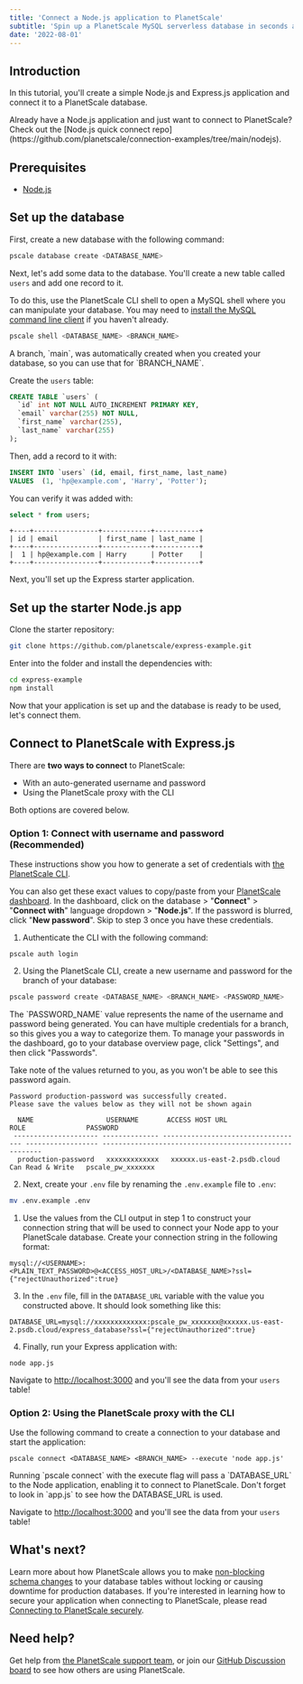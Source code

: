 ```yaml
---
title: 'Connect a Node.js application to PlanetScale'
subtitle: 'Spin up a PlanetScale MySQL serverless database in seconds and connect to a Node.js application'
date: '2022-08-01'
---
```


## Introduction

In this tutorial, you'll create a simple Node.js and Express.js application and connect it to a PlanetScale database.

<InfoBlock type='tip'>
  Already have a Node.js application and just want to connect to PlanetScale? Check out the [Node.js quick connect repo](https://github.com/planetscale/connection-examples/tree/main/nodejs).
</InfoBlock>

## Prerequisites

- [Node.js](https://nodejs.org/en/download/)

## Set up the database

First, create a new database with the following command:

```bash
pscale database create <DATABASE_NAME>
```

Next, let's add some data to the database. You'll create a new table called `users` and add one record to it.

To do this, use the PlanetScale CLI shell to open a MySQL shell where you can manipulate your database. You may need to [install the MySQL command line client](/docs/concepts/planetscale-environment-setup) if you haven't already.

```bash
pscale shell <DATABASE_NAME> <BRANCH_NAME>
```

<InfoBlock type='note'>
  A branch, `main`, was automatically created when you created your database, so you can use that for `BRANCH_NAME`.
</InfoBlock>

Create the `users` table:

```sql
CREATE TABLE `users` (
  `id` int NOT NULL AUTO_INCREMENT PRIMARY KEY,
  `email` varchar(255) NOT NULL,
  `first_name` varchar(255),
  `last_name` varchar(255)
);
```

Then, add a record to it with:

```sql
INSERT INTO `users` (id, email, first_name, last_name)
VALUES  (1, 'hp@example.com', 'Harry', 'Potter');
```

You can verify it was added with:

```sql
select * from users;
```

```
+----+----------------+------------+-----------+
| id | email          | first_name | last_name |
+----+----------------+------------+-----------+
|  1 | hp@example.com | Harry      | Potter    |
+----+----------------+------------+-----------+
```

Next, you'll set up the Express starter application.

## Set up the starter Node.js app

Clone the starter repository:

```bash
git clone https://github.com/planetscale/express-example.git
```

Enter into the folder and install the dependencies with:

```bash
cd express-example
npm install
```

Now that your application is set up and the database is ready to be used, let's connect them.

## Connect to PlanetScale with Express.js

There are **two ways to connect** to PlanetScale:

- With an auto-generated username and password
- Using the PlanetScale proxy with the CLI

Both options are covered below.

### Option 1: Connect with username and password (Recommended)

These instructions show you how to generate a set of credentials with [the PlanetScale CLI](/docs/concepts/planetscale-environment-setup).

You can also get these exact values to copy/paste from your [PlanetScale dashboard](https://app.planetscale.com). In the dashboard, click on the database > "**Connect**" > "**Connect with**" language dropdown > "**Node.js**". If the password is blurred, click "**New password**". Skip to step 3 once you have these credentials.

1. Authenticate the CLI with the following command:

```
pscale auth login
```

2. Using the PlanetScale CLI, create a new username and password for the branch of your database:

```bash
pscale password create <DATABASE_NAME> <BRANCH_NAME> <PASSWORD_NAME>
```

<InfoBlock type='note'>
  The `PASSWORD_NAME` value represents the name of the username and password being generated. You can have multiple credentials for a branch, so this gives you a way to categorize them. To manage your passwords in the dashboard, go to your database overview page, click "Settings", and then click "Passwords".
</InfoBlock>

Take note of the values returned to you, as you won't be able to see this password again.

```
Password production-password was successfully created.
Please save the values below as they will not be shown again

  NAME                  USERNAME       ACCESS HOST URL                     ROLE               PASSWORD
 --------------------- -------------- ----------------------------------- ------------------ -------------------------------------------------------
  production-password   xxxxxxxxxxxxx   xxxxxx.us-east-2.psdb.cloud   Can Read & Write   pscale_pw_xxxxxxx
```

2. Next, create your `.env` file by renaming the `.env.example` file to `.env`:

```bash
mv .env.example .env
```

1. Use the values from the CLI output in step 1 to construct your connection string that will be used to connect your Node app to your PlanetScale database. Create your connection string in the following format:

```
mysql://<USERNAME>:<PLAIN_TEXT_PASSWORD>@<ACCESS_HOST_URL>/<DATABASE_NAME>?ssl={"rejectUnauthorized":true}
```

3. In the `.env` file, fill in the `DATABASE_URL` variable with the value you constructed above. It should look something like this:

```env
DATABASE_URL=mysql://xxxxxxxxxxxxx:pscale_pw_xxxxxxx@xxxxxx.us-east-2.psdb.cloud/express_database?ssl={"rejectUnauthorized":true}
```

4. Finally, run your Express application with:

```
node app.js
```

Navigate to [http://localhost:3000](http://localhost:3000) and you'll see the data from your `users` table!

### Option 2: Using the PlanetScale proxy with the CLI

Use the following command to create a connection to your database and start the application:

```
pscale connect <DATABASE_NAME> <BRANCH_NAME> --execute 'node app.js'
```

<InfoBlock type='note'>
  Running `pscale connect` with the execute flag will pass a `DATABASE_URL` to the Node application, enabling it to connect to PlanetScale. Don't forget to look in `app.js` to see how the DATABASE_URL is used.
</InfoBlock>

Navigate to [http://localhost:3000](http://localhost:3000) and you'll see the data from your `users` table!

## What's next?

Learn more about how PlanetScale allows you to make [non-blocking schema changes](/docs/concepts/nonblocking-schema-changes) to your database tables without locking or causing downtime for production databases. If you're interested in learning how to secure your application when connecting to PlanetScale,
please read [Connecting to PlanetScale securely](/docs/concepts/secure-connections).

## Need help?

Get help from [the PlanetScale support team](https://support.planetscale.com), or join our [GitHub Discussion board](https://github.com/planetscale/discussion/discussions) to see how others are using PlanetScale.
